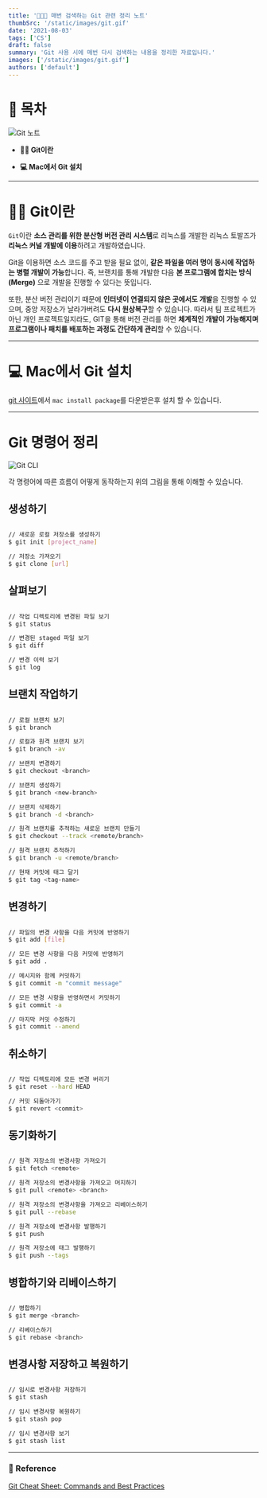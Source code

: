 ```yaml
---
title: '🧑🏻‍💻 매번 검색하는 Git 관련 정리 노트'
thumbSrc: '/static/images/git.gif'
date: '2021-08-03'
tags: ['CS']
draft: false
summary: 'Git 사용 시에 매번 다시 검색하는 내용을 정리한 자료입니다.'
images: ['/static/images/git.gif']
authors: ['default']
---
```


# 📌 목차

![Git 노트](/static/images/git.gif)

- **💁🏻 Git이란**

- **💻 Mac에서 Git 설치**

---

# 💁🏻 Git이란

`Git`이란 **소스 관리를 위한 분산형 버전 관리 시스템**로 리눅스를 개발한 리눅스 토발즈가 **리눅스 커널 개발에 이용**하려고 개발하였습니다.

Git을 이용하면 소스 코드를 주고 받을 필요 없이, **같은 파일을 여러 명이 동시에 작업하는 병렬 개발이 가능**합니다. 즉, 브랜치를 통해 개발한 다음 **본 프로그램에 합치는 방식 (Merge)** 으로 개발을 진행할 수 있다는 뜻입니다.

또한, 분산 버전 관리이기 때문에 **인터넷이 연결되지 않은 곳에서도 개발**을 진행할 수 있으며, 중앙 저장소가 날라가버려도 **다시 원상복구**할 수 있습니다. 따라서 팀 프로젝트가 아닌 개인 프로젝트일지라도, GIT을 통해 버전 관리를 하면 **체계적인 개발이 가능해지며 프로그램이나 패치를 배포하는 과정도 간단하게 관리**할 수 있습니다.

---

# 💻 Mac에서 Git 설치

[git 사이트](https://git-scm.com/download/mac)에서 `mac install package`를 다운받은후 설치 할 수 있습니다.

---

# Git 명령어 정리

![Git CLI](/static/images/git2.png)

각 명령어에 따른 흐름이 어떻게 동작하는지 위의 그림을 통해 이해할 수 있습니다.

## 생성하기

```bash

// 새로운 로컬 저장소를 생성하기
$ git init [project_name]

// 저장소 가져오기
$ git clone [url]

```

## 살펴보기

```bash

// 작업 디렉토리에 변경된 파일 보기
$ git status

// 변경된 staged 파일 보기
$ git diff

// 변경 이력 보기
$ git log

```

## 브랜치 작업하기

```bash

// 로컬 브랜치 보기
$ git branch

// 로컬과 원격 브랜치 보기
$ git branch -av

// 브랜치 변경하기
$ git checkout <branch>

// 브랜치 생성하기
$ git branch <new-branch>

// 브랜치 삭제하기
$ git branch -d <branch>

// 원격 브랜치를 추적하는 새로운 브랜치 만들기
$ git checkout --track <remote/branch>

// 원격 브랜치 추적하기
$ git branch -u <remote/branch>

// 현재 커밋에 태그 달기
$ git tag <tag-name>

```

## 변경하기

```bash

// 파일의 변경 사항을 다음 커밋에 반영하기
$ git add [file]

// 모든 변경 사항을 다음 커밋에 반영하기
$ git add .

// 메시지와 함께 커밋하기
$ git commit -m "commit message"

// 모든 변경 사항을 반영하면서 커밋하기
$ git commit -a

// 마지막 커밋 수정하기
$ git commit --amend

```

## 취소하기

```bash

// 작업 디렉토리에 모든 변경 버리기
$ git reset --hard HEAD

// 커밋 되돌아가기
$ git revert <commit>

```

## 동기화하기

```bash

// 원격 저장소의 변경사항 가져오기
$ git fetch <remote>

// 원격 저장소의 변경사항을 가져오고 머지하기
$ git pull <remote> <branch>

// 원격 저장소의 변경사항을 가져오고 리베이스하기
$ git pull --rebase

// 원격 저장소에 변경사항 발행하기
$ git push

// 원격 저장소에 태그 발행하기
$ git push --tags

```

## 병합하기와 리베이스하기

```bash

// 병합하기
$ git merge <branch>

// 리베이스하기
$ git rebase <branch>

```

## 변경사항 저장하고 복원하기

```bash

// 임시로 변경사항 저장하기
$ git stash

// 임시 변경사항 복원하기
$ git stash pop

// 임시 변경사항 보기
$ git stash list

```

---

### 🔗 Reference

[Git Cheat Sheet: Commands and Best Practices](https://www.jrebel.com/blog/git-cheat-sheet)
